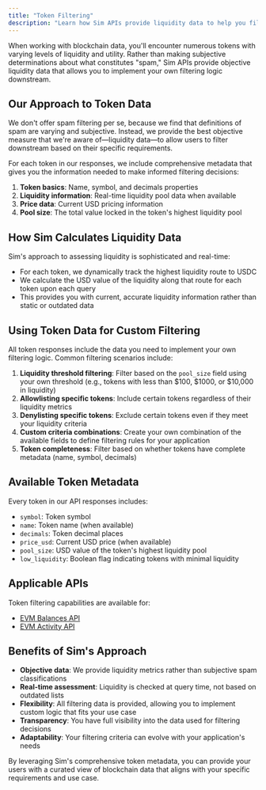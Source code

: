 ```yaml
---
title: "Token Filtering"
description: "Learn how Sim APIs provide liquidity data to help you filter tokens based on your specific needs."
---
```


When working with blockchain data, you'll encounter numerous tokens with varying levels of liquidity and utility. Rather than making subjective determinations about what constitutes "spam," Sim APIs provide objective liquidity data that allows you to implement your own filtering logic downstream.

## Our Approach to Token Data

We don't offer spam filtering per se, because we find that definitions of spam are varying and subjective. Instead, we provide the best objective measure that we're aware of—liquidity data—to allow users to filter downstream based on their specific requirements.

For each token in our responses, we include comprehensive metadata that gives you the information needed to make informed filtering decisions:

1. **Token basics**: Name, symbol, and decimals properties
2. **Liquidity information**: Real-time liquidity pool data when available
3. **Price data**: Current USD pricing information
4. **Pool size**: The total value locked in the token's highest liquidity pool

## How Sim Calculates Liquidity Data

Sim's approach to assessing liquidity is sophisticated and real-time:

- For each token, we dynamically track the highest liquidity route to USDC
- We calculate the USD value of the liquidity along that route for each token upon each query
- This provides you with current, accurate liquidity information rather than static or outdated data

## Using Token Data for Custom Filtering

All token responses include the data you need to implement your own filtering logic. Common filtering scenarios include:

1. **Liquidity threshold filtering**: Filter based on the `pool_size` field using your own threshold (e.g., tokens with less than \$100, \$1000, or \$10,000 in liquidity)
2. **Allowlisting specific tokens**: Include certain tokens regardless of their liquidity metrics
3. **Denylisting specific tokens**: Exclude certain tokens even if they meet your liquidity criteria
4. **Custom criteria combinations**: Create your own combination of the available fields to define filtering rules for your application
5. **Token completeness**: Filter based on whether tokens have complete metadata (name, symbol, decimals)

## Available Token Metadata

Every token in our API responses includes:

- `symbol`: Token symbol
- `name`: Token name (when available)
- `decimals`: Token decimal places
- `price_usd`: Current USD price (when available)
- `pool_size`: USD value of the token's highest liquidity pool
- `low_liquidity`: Boolean flag indicating tokens with minimal liquidity

## Applicable APIs

Token filtering capabilities are available for:

- [EVM Balances API](/evm/balances)
- [EVM Activity API](/evm/activity)

## Benefits of Sim's Approach

- **Objective data**: We provide liquidity metrics rather than subjective spam classifications
- **Real-time assessment**: Liquidity is checked at query time, not based on outdated lists
- **Flexibility**: All filtering data is provided, allowing you to implement custom logic that fits your use case
- **Transparency**: You have full visibility into the data used for filtering decisions
- **Adaptability**: Your filtering criteria can evolve with your application's needs

By leveraging Sim's comprehensive token metadata, you can provide your users with a curated view of blockchain data that aligns with your specific requirements and use case.
